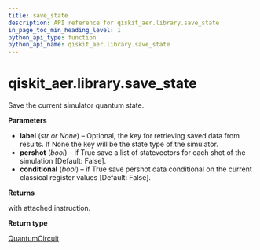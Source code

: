 ```yaml
---
title: save_state
description: API reference for qiskit_aer.library.save_state
in_page_toc_min_heading_level: 1
python_api_type: function
python_api_name: qiskit_aer.library.save_state
---
```


# qiskit\_aer.library.save\_state

<Function id="qiskit_aer.library.save_state" name="save_state" isDedicatedPage={true} github="https://github.com/qiskit/qiskit-aer/tree/stable/0.12/qiskit_aer/library/save_instructions/save_state.py" signature="save_state(self, label=None, pershot=False, conditional=False)">
  Save the current simulator quantum state.

  **Parameters**

  *   **label** (*str or None*) – Optional, the key for retrieving saved data from results. If None the key will be the state type of the simulator.
  *   **pershot** (*bool*) – if True save a list of statevectors for each shot of the simulation \[Default: False].
  *   **conditional** (*bool*) – if True save pershot data conditional on the current classical register values \[Default: False].

  **Returns**

  with attached instruction.

  **Return type**

  [QuantumCircuit](qiskit.circuit.QuantumCircuit "qiskit.circuit.QuantumCircuit")
</Function>


